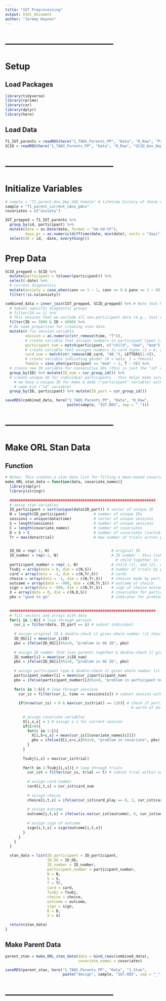 ```yaml
---
title: "IGT Preprocessing"
output: html_document
author: "Jeremy Haynes"
---
```




# --------------------------------------
# Setup
## Load Packages
```r
library(tidyverse)
library(rprime)
library(car)
library(dplyr)
library(here)
```



## Load Data
```r
T1_IGT_parents = readRDS(here("1_TADS_Parents_PP", "Data", "0_Raw", "Processed_Raw_T1_Parents.RDS"))
SCID = readRDS(here("1_TADS_Parents_PP", "Data", "0_Raw", "SCID_Anx_Dep_SUD.RDS")) # includes current diagnosis
```



# --------------------------------------
# Initialize Variables
```r
# sample = "T1_parent_Anx_Dep_SUD_Female" # lifetime history of these disorders
sample = "T1_parent_current_cAnx_pAnx"
covariates = c("anxiety")

IGT_prepped = T1_IGT_parents %>% 
  group_by(id, participant) %>% 
  mutate(date = as.Date(date, format = "%m-%d-%Y"),
         days_pc = as.numeric(difftime(date, min(date), units = "days"))) %>% 
  select(ID = id, -date, everything())
```



# Prep Data
```r
SCID_prepped = SCID %>%
  mutate(participant = tolower(participant)) %>% 
  select(-date) %>% 
  # current diagnostics
  mutate(anxiety = case_when(canx == 1 ~ 1, canx == 0 & panx == 1 ~ 0)) %>% 
  filter(!is.na(anxiety))

combined_data = inner_join(IGT_prepped, SCID_prepped) %>% # Note that Mom 5005 does not have SCID data
  # Subset specific diagnostic groups
  # filter(SU == 1) %>% 
  # This ensures that we exclude all non-participant data (e.g., test data)
  filter(ID >= 5000 & ID < 6000) %>%
  # Do some prepartion for creating stan data
  mutate(# fix session variable
         session = as.numeric(str_remove(time, "T")),
         # create variable that assigns numbers to participant types (1 = child, 2 = dad, 3 = mom)
         participant_num = match(participant, c("child", "dad", "mom")[1:3]),
         # create variable that assigns numbers to card types (1 = A, 2 = B, 3 = C, 4 = D)
         card_num = match(str_remove(AB_card, "AB_"), LETTERS[1:4]),
         # create variable indicating gender (0 = male, 1 = female)
         female = case_when(participant == "mom" ~ 1, T ~ 0)) %>% 
  # create new ID variable for consecutive IDs (this is just the "id" variable but with consecutive numbers) 
  group_by(ID) %>% mutate(ID_num = cur_group_id()) %>% 
  # create unique ID for individual participants - this helps make sure that
    # we have a unique ID for moms & dads ("participant" variable) with the
    # same kid ("id" variable)
  group_by(ID, participant) %>% mutate(ID_part = cur_group_id())

saveRDS(combined_data, here("1_TADS_Parents_PP", "Data", "0_Raw", 
                            paste(sample, "IGT.RDS", sep = "_")))
```



# --------------------------------------
# Make ORL Stan Data
## Function
```r
# Notes: This creates a stan data list for fitting a mean-based covariate model. That is, a model in which parameters are estimated for each session instead of estimating a difference score between, for example, session 1 to session 2. In addition, the format of the covariates needs to be specified before sending it in with the data
make_ORL_stan_data = function(data, covariate_names){
  library(dplyr)
  library(stringr)
  
  ##################################################################
  # setup stan variables
  ID_participant = sort(unique(data$ID_part)) # vector of unique ID 
  N = length(ID_participant)            # number of unique IDs
  sessions = unique(data$time)          # vector of unique sessions
  S = length(sessions)                  # number of unique sessions
  C = length(covariate_names)           # number of covariates
  D = S + C                             # number of covariates (including sessions)
  Tr = max(data$trial)                  # max number of trials across participants
  

  ID_OG = rep(-1, N)                            # original ID
  ID_number = rep(-1, N)                        # ID number - this links parents of the same 
                                                  # child together in the same way as ID_OG
  participant_number = rep(-1, N)               # child (1), dad (2), or mom (3)
  Tsubj = array(data = 0, dim = c(N,S))         # number of trials by participant
  card = array(data = -1, dim = c(N,Tr,S))      # cards
  choice = array(data = -1, dim = c(N,Tr,S))    # choices made by participant
  outcome = array(data = -999, dim = c(N,Tr,S)) # outcome of choice
  sign = array(data = -999, dim = c(N,Tr,S))    # sign of choice outcome
  X = array(data = 0, dim = c(N,D,S))           # covariates for participants
  pbx = "good to go"                            # indicator for problem in loop
  
  
  ##################################################################
  # fill vectors and arrays with data
  for(i in 1:N){ # loop through persons
    cur_i = filter(data, ID_part == i) # subset individual
    
    # assign original ID & double-check it gives whole number (it should)
    ID_OG[i] = mean(cur_i$ID)
    pbx = ifelse(ID_OG[i]%%1>0, "problem in OG ID", pbx)
    
    # assign ID number that ties parents together & double-check it gives whole number (it should)
    ID_number[i] = mean(cur_i$ID_num)
    pbx = ifelse(ID_OG[i]%%1>0, "problem in OG ID", pbx)
    
    # assign participant type & double-check it gives whole number (it should)
    participant_number[i] = mean(cur_i$participant_num)
    pbx = ifelse(participant_number[i]%%1>0, "problem in participant number", pbx)
    
    for(s in 1:S){ # loop through sessions
      cur_is = filter(cur_i, time == sessions[s]) # subset session within individual
      
      if(nrow(cur_is) > 0 & max(cur_is$trial) == 120){ # check if participant has a full session's
                                                         # worth of data - if not, skip next loop
        
        # assign covariate variables
        X[i,s,s] = 1 # assign a 1 for current session
        if(C>0){
          for(c in 1:C){
            X[i,S+c,s] = mean(cur_is[[covariate_names[c]]])
            pbx = ifelse(X[i,s+c,s]%%1>0, "problem in covariate", pbx)
          }
        }
        
        Tsubj[i,s] = max(cur_is$trial)
        
        for(t in 1:Tsubj[i,s]){ # loop through trials
          cur_ist = filter(cur_is, trial == t) # subset trial within session within individual
          
          # assign card number
          card[i,t,s] = cur_ist$card_num
          
          # assign choice
          choice[i,t,s] = ifelse(cur_ist$card_play == 0, 2, cur_ist$card_play)
          
          # assign outcome
          outcome[i,t,s] = ifelse(is.na(cur_ist$outcome), 0, cur_ist$outcome / 100)
          
          # assign sign of outcome
          sign[i,t,s] = sign(outcome[i,t,s])
        }
      }
    }
  }
  
  stan_data = list(ID_participant = ID_participant,
                   ID_OG = ID_OG,
                   ID_number = ID_number,
                   participant_number = participant_number,
                   N = N,
                   S = S,
                   T = Tr,
                   card = card,
                   Tsubj = Tsubj,
                   choice = choice,
                   outcome = outcome,
                   sign = sign,
                   D = D,
                   X = X)
  
  return(stan_data)
}
```



## Make Parent Data
```r
parent_stan = make_ORL_stan_data(data = bind_rows(combined_data),
                                 covariate_names = covariates)

saveRDS(parent_stan, here("1_TADS_Parents_PP", "Data", "1_Stan", 
                          paste("design", sample, "IGT.RDS", sep = "_")))
```



# --------------------------------------


























